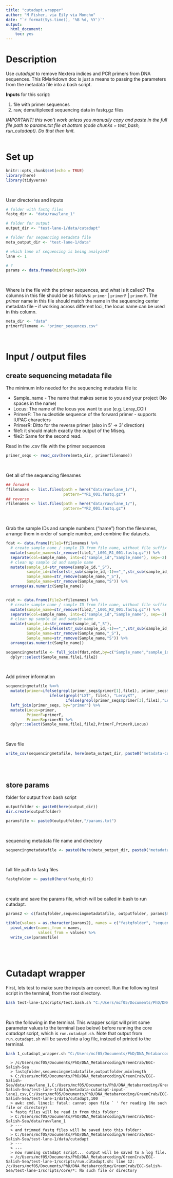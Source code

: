 ```yaml
---
title: "cutadapt.wrapper"
author: "M Fisher, via Eily via Moncho"
date: "`r format(Sys.time(), '%B %d, %Y')`"
output: 
  html_document:
    toc: yes
---
```




# Description

Use *cutadapt* to remove Nextera indices and PCR primers from DNA sequences. 
This RMarkdown doc is just a means to passing the parameters from the metadata file into a bash script.

**Inputs** for this script: 

1. file with primer sequences
2. raw, demultiplexed sequencing data in fastq.gz files

*IMPORTANT! this won't work unless you manually copy and paste in the full file path to params.txt file at bottom (code chunks = test_bash, run_cutadapt). Do that then knit.*
<br>
<br>


# Set up

```r
knitr::opts_chunk$set(echo = TRUE)
library(here)
library(tidyverse)
```
<br>

User directories and inputs
```r
# folder with fastq files
fastq_dir <- "data/raw/lane_1"

# folder for output
output_dir <- "test-lane-1/data/cutadapt"

# folder for sequencing metadata file
meta_output_dir <- "test-lane-1/data"

# which lane of sequencing is being analyzed?
lane <- 1

# ?
params <- data.frame(minlength=100)
```
<br>

Where is the file with the primer sequences, and what is it called? The columns in this file should be as follows:  `primer` | `primerF` | `primerR`. The *primer* name in this file should match the name in the sequencing center metadata file -- if working across different loci, the locus name can be used in this column.  
```r
meta_dir <- "data"
primerfilename <- "primer_sequences.csv"
```
<br>


# Input / output files

## create sequencing metadata file

The minimum info needed for the sequencing metadata file is:

- Sample_name - The name that makes sense to you and your project (No spaces in the name)
- Locus: The name of the locus you want to use (e.g. Leray_COI)
- PrimerF: The nucleotide sequence of the forward primer - supports IUPAC characters 
- PrimerR: Ditto for the reverse primer (also in 5' -> 3' direction)
- file1: it should match exactly the output of the Miseq.
- file2: Same for the second read.
        

Read in the .csv file with the primer sequences
```r
primer_seqs <- read_csv(here(meta_dir, primerfilename))
```
<br>

Get all of the sequencing filenames
```r
## forward
ffilenames <- list.files(path = here("data/raw/lane_1/"), 
                         pattern="*R1_001.fastq.gz")
## reverse
rfilenames <- list.files(path = here("data/raw/lane_1/"), 
                         pattern="*R2_001.fastq.gz")
```
<br>

Grab the sample IDs and sample numbers ("name") from the filenames, arrange them in order of sample number, and combine the datasets.
```r
fdat <- data.frame(file1=ffilenames) %>%
  # create sample name / sample ID from file name, without file suffix
  mutate(sample_name=str_remove(file1,"_L001_R1_001.fastq.gz")) %>%
  separate(col=sample_name, into=c("sample_id","Sample_name"), sep=-2) %>%
  # clean up sample id and sample name
  mutate(sample_id=str_remove(sample_id,"_S"),
         sample_id=ifelse(str_sub(sample_id,-1)=="_",str_sub(sample_id,1,-2), sample_id),
         Sample_name=str_remove(Sample_name,"_S"),
         Sample_name=str_remove(Sample_name,"S")) %>%
  arrange(as.numeric(Sample_name))


rdat <- data.frame(file2=rfilenames) %>%
  # create sample name / sample ID from file name, without file suffix
  mutate(sample_name=str_remove(file2,"_L001_R2_001.fastq.gz")) %>%
  separate(col=sample_name, into=c("sample_id","Sample_name"), sep=-2) %>%
  # clean up sample id and sample name
  mutate(sample_id=str_remove(sample_id,"_S"),
         sample_id=ifelse(str_sub(sample_id,-1)=="_",str_sub(sample_id,1,-2), sample_id),
         Sample_name=str_remove(Sample_name,"_S"),
         Sample_name=str_remove(Sample_name,"S")) %>%
  arrange(as.numeric(Sample_name))

sequencingmetafile <- full_join(fdat,rdat,by=c("Sample_name","sample_id")) %>%
  dplyr::select(Sample_name,file1,file2)

```
<br>

Add primer information
```r
sequencingmetafile %<>%
  mutate(primer=ifelse(grepl(primer_seqs$primer[1],file1), primer_seqs$primer[1],
                   ifelse(grepl("LXT", file1), "LerayXT",
                          ifelse(grepl(primer_seqs$primer[3],file1),"Leray",NA)))) %>%
  left_join(primer_seqs, by="primer") %>%
  mutate(Locus=primer,
         PrimerF=primerF,
         PrimerR=primerR) %>%
  dplyr::select(Sample_name,file1,file2,PrimerF,PrimerR,Locus)
```
<br>

Save file
```r
write_csv(sequencingmetafile, here(meta_output_dir, paste0("metadata-cutadapt-input-lane", lane, ".csv")))
```
<br>
<br>


## store params 

folder for output from bash script
```r
outputfolder <- paste0(here(output_dir))
dir.create(outputfolder)

paramsfile <- paste0(outputfolder,"/params.txt")
```
<br>

sequencing metadata file name and directory
```r
sequencingmetadatafile <- paste0(here(meta_output_dir, paste0("metadata-cutadapt-input-lane", lane, ".csv")))
```
<br>

full file path to fastq files
```r
fastqfolder <- paste0(here(fastq_dir))
```
<br>

create and save the params file, which will be called in bash to run cutadapt.
```r
params2 <- c(fastqfolder,sequencingmetadatafile, outputfolder, params$minlength)

tibble(values = as.character(params2), names = c("fastqfolder", "sequencingmetadatafile", "outputfolder", "minlength")) %>% 
  pivot_wider(names_from = names,
              values_from = values) %>%
  write_csv(paramsfile)
```
<br>
<br>

# Cutadapt wrapper

First, lets test to make sure the inputs are correct. Run the following test script in the terminal, from the root directory. 
```bash
bash test-lane-1/scripts/test.bash.sh "C:/Users/mcf05/Documents/PhD/DNA_Metabarcoding/GreenCrab/EGC-Salish-Sea/test-lane-1/data/cutadapt/params.txt"
```
<br>

Run the following in the terminal. This wrapper script will print some parameter values to the terminal (see below) before running the core *cutadapt* script, which is `run.cutadapt.sh`. Note that output from `run.cutadapt.sh` will be saved into a log file, instead of printed to the terminal. 
```bash
bash 1_cutadapt_wrapper.sh "C:/Users/mcf05/Documents/PhD/DNA_Metabarcoding/GreenCrab/EGC-Salish-Sea/test-lane-1/data/cutadapt/params.txt"
```

      > /c/Users/mcf05/Documents/PhD/DNA_Metabarcoding/GreenCrab/EGC-Salish-Sea
      > fastqfolder,sequencingmetadatafile,outputfolder,minlength
      > C:/Users/mcf05/Documents/PhD/DNA_Metabarcoding/GreenCrab/EGC-Salish-Sea/data/raw/lane_1,C:/Users/mcf05/Documents/PhD/DNA_Metabarcoding/GreenCrab/EGC-Salish-Sea/test-lane-1/data/metadata-cutadapt-input-lane1.csv,C:/Users/mcf05/Documents/PhD/DNA_Metabarcoding/GreenCrab/EGC-Salish-Sea/test-lane-1/data/cutadapt,100
      > awk: cmd. line:1: fatal: cannot open file ` ' for reading (No such file or directory)
      > fastq files will be read in from this folder:
      > C:/Users/mcf05/Documents/PhD/DNA_Metabarcoding/GreenCrab/EGC-Salish-Sea/data/raw/lane_1
      > ---
      > and trimmed fastq files will be saved into this folder:
      > C:/Users/mcf05/Documents/PhD/DNA_Metabarcoding/GreenCrab/EGC-Salish-Sea/test-lane-1/data/cutadapt
      > ---
      > ---
      > now running cutadapt script... output will be saved to a log file.
      > /c/Users/mcf05/Documents/PhD/DNA_Metabarcoding/GreenCrab/EGC-Salish-Sea/test-lane-1/scripts/run.cutadapt.sh: line 12: /c/Users/mcf05/Documents/PhD/DNA_Metabarcoding/GreenCrab/EGC-Salish-Sea/test-lane-1/scripts/core/*: No such file or directory

